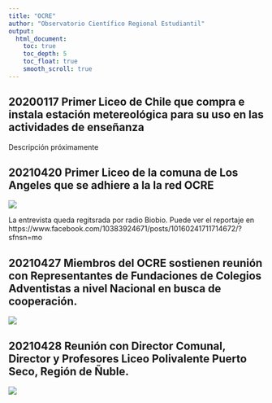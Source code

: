 ```yaml
---
title: "OCRE"
author: "Observatorio Científico Regional Estudiantil"
output:
  html_document:
    toc: true
    toc_depth: 5
    toc_float: true
    smooth_scroll: true
---
```


## 20200117 Primer Liceo de Chile que compra e instala estación metereológica para su uso en las actividades de enseñanza
Descripción próximamente

## 20210420 Primer Liceo de la comuna de Los Angeles que se adhiere a la la red OCRE

![](image/WhatsApp Image 2021-04-20 at 13.13.00.jpeg)

La entrevista queda regitsrada por radio Biobio. Puede ver el reportaje en  https://www.facebook.com/10383924671/posts/10160241711714672/?sfnsn=mo


## 20210427 Miembros del OCRE sostienen reunión con Representantes de Fundaciones de Colegios Adventistas a nivel Nacional en busca de cooperación.

![](image/20210427.png)


## 20210428 Reunión con Director Comunal, Director y Profesores Liceo Polivalente Puerto Seco, Región de Ñuble.

![](image/20210428-SanIgnacio.png)


	                       

	

	
